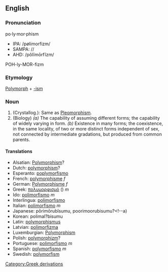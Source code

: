 ==English==
===Pronunciation===
po·ly·mor·phism
*IPA: /pølimorfizm/
*SAMPA: //
*AHD: /pôlĭmōrfĭzm/
POH-ly-MOR-fizm

=== Etymology ===
[[Polymorph]] + [[-ism]]
===Noun===
#(Crystallog.): Same as [[Pleomorphism]].
#(Biology)</fld> ''(a)'' The capability of assuming different forms; the capability of widely varying in form. ''(b)'' Existence in many forms; the coexistence, in the same locality, of two or more distinct forms independent of sex, not connected by intermediate gradations, but produced from common parents.
==== Translations ====
*Alsatian: [[Polymorphism]]?
*Dutch: [[polymorphism]]?
*Esperanto: [[poplymorfismo]]
*French: [[polymorphisme]] ''f''
*German: [[Polymorphisme]] ''f''
*Greek: [[πολυμορφισμό]] () ''m''
*Ido: [[polimorfismo]] ''m''
*Interlingua: [[polimorfismo]]
*Italian: [[polimorfismo]] ''m''
*Japanese: <!--[[]] (-->pōrimōrubīsumu, poorimoorubisumu?<!--a)
*Korean: <!--[[]] (-->polimal?bisumu<!--)-->
*Latin: [[polymorphismus]]
*Latvian: [[polimorfizma]]
*Luxemburgian: [[Polymorphism]]
*Polish: [[polymorphizm]]?
*Portuguese: [[polimorfismo]] ''m''
*Spanish: [[polymorfismo]] ''m''
*Swedish: [[polymorfism]]

[[Category:Greek derivations]]